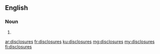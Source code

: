 ==English==

===Noun===
{{head|en|plural}}

# {{plural of|disclosure|lang=en}}

[[ar:disclosures]]
[[fr:disclosures]]
[[ku:disclosures]]
[[mg:disclosures]]
[[my:disclosures]]
[[fi:disclosures]]